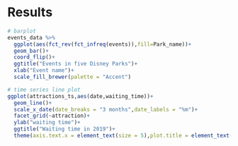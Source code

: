 # Results




```r
# barplot 
events_data %>% 
  ggplot(aes(fct_rev(fct_infreq(events)),fill=Park_name))+
  geom_bar()+
  coord_flip()+
  ggtitle("Events in five Disney Parks")+
  xlab("Event name")+
  scale_fill_brewer(palette = "Accent")
```

```r
# time series line plot
ggplot(attractions_ts,aes(date,waiting_time))+
  geom_line()+
  scale_x_date(date_breaks = "3 months",date_labels = "%m")+
  facet_grid(~attraction)+
  ylab("waiting time")+
  ggtitle("Waiting time in 2019")+
  theme(axis.text.x = element_text(size = 5),plot.title = element_text(hjust = 0.5))
```




